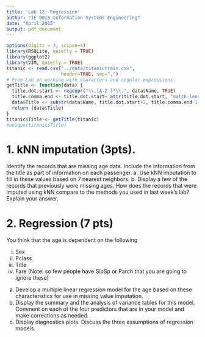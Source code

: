 ```yaml
---
title: 'Lab 12: Regression'
author: "IE 0015 Information Systems Engineering"
date: "April 2015"
output: pdf_document
---
```


```r
options(digits = 3, scipen=4)
library(RSQLite, quietly = TRUE)
library(ggplot2)
library(VIM, quietly = TRUE)
titanic <- read.csv("../data/titanictrain.csv",
                    header=TRUE, sep=",")
# From Lab on working with characters and regular expressions
getTitle <- function(data) {
  title.dot.start <- regexpr("\\,[A-Z ]*\\.", data$Name, TRUE)
  title.comma.end <- title.dot.start+ attr(title.dot.start, "match.length")-1
  data$Title <- substr(data$Name, title.dot.start+2, title.comma.end-1)
  return (data$Title)
}  
titanic$Title <- getTitle(titanic)
#unique(titanic$Title)  
```

# 1.  kNN imputation (3pts).

Identify the records that are missing age data.  Include the information from the title as part of information on each passenger.
  a. Use kNN imputation to fill in these values based on 7 nearest neighbors.
  b. Display a few of the records that previously were  missing ages.  How does the records that were imputed using kNN compare to the methods you used in last week's lab? Explain your answer.

# 2. Regression (7 pts)

You think that the age is dependent on the following

  i.  Sex
  ii.  Pclass
  iii.  Title
  iv.  Fare
(Note: so few people have SibSp or Parch that you are going to ignore these)

  a.  Develop a multiple linear regression model for the age based on these characteristics for use in missing value imputation.
  b.  Display the summary and the analysis of variance tables for this model. Comment on each of the four predictors that are in your model and make corrections as needed.
  c.  Display diagnostics plots. Discuss the three assumptions of regression models.
  